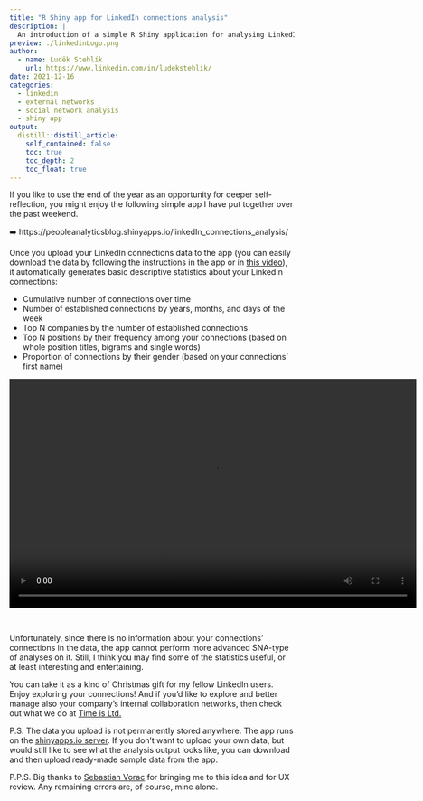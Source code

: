 ```yaml
---
title: "R Shiny app for LinkedIn connections analysis"
description: |
  An introduction of a simple R Shiny application for analysing LinkedIn connections.
preview: ./linkedinLogo.png
author:
  - name: Luděk Stehlík
    url: https://www.linkedin.com/in/ludekstehlik/
date: 2021-12-16
categories:
  - linkedin
  - external networks
  - social network analysis
  - shiny app
output:
  distill::distill_article:
    self_contained: false
    toc: true
    toc_depth: 2
    toc_float: true
---
```



If you like to use the end of the year as an opportunity for deeper self-reflection, you might enjoy the following simple app I have put together over the past weekend. 

➡️ https://peopleanalyticsblog.shinyapps.io/linkedIn_connections_analysis/

Once you upload your LinkedIn connections data to the app (you can easily download the data by following the instructions in the app or in [this video](https://www.youtube.com/watch?v=FLWSmiBxQQY)), it automatically generates basic descriptive statistics about your LinkedIn connections:

* Cumulative number of connections over time  
* Number of established connections by years, months, and days of the week 
* Top N companies by the number of established connections
* Top N positions by their frequency among your connections (based on whole position titles, bigrams and single words)
* Proportion of connections by their gender (based on your connections' first name)

<video width="720" height="405" controls>
  <source src="video_tour.mp4" type="video/mp4">
</video>

<br>

Unfortunately, since there is no information about your connections' connections in the data, the app cannot perform more advanced SNA-type of analyses on it. Still, I think you may find some of the statistics useful, or at least interesting and entertaining.

You can take it as a kind of Christmas gift for my fellow LinkedIn users. Enjoy exploring your connections! And if you'd like to explore and better manage also your company's internal collaboration networks, then check out what we do at [Time is Ltd.](https://www.timeisltd.com/) 

P.S. The data you upload is not permanently stored anywhere. The app runs on the [shinyapps.io server](https://www.shinyapps.io/). If you don’t want to upload your own data, but would still like to see what the analysis output looks like, you can download and then upload ready-made sample data from the app.

P.P.S. Big thanks to [Sebastian Vorac](https://www.linkedin.com/in/sebastian-vor%C3%A1%C4%8D-93361526/) for bringing me to this idea and for UX review. Any remaining errors are, of course, mine alone.


